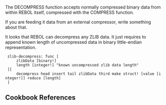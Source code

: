 {{Cookbook|title=How to DECOMPRESS ZLIB data|author=Oldes|level=2|category=Data Processing}}

The DECOMPRESS function accepts normally compressed binary data from within REBOL itself, compressed with the COMPRESS function.

If you are feeding it data from an external compressor, write something about that.

It looks that REBOL can decompress any ZLIB data. It just requires to append known length of uncompressed data in binary little-endian representation. 

  zlib-decompress: func [
      zlibData [binary!]
      length [integer!] &quot;known uncompressed zlib data length&quot;
  ][
      decompress head insert tail zlibData third make struct! [value [integer!]] reduce [length]
  ]

==Cookbook References==

{{:Cookbook References}}